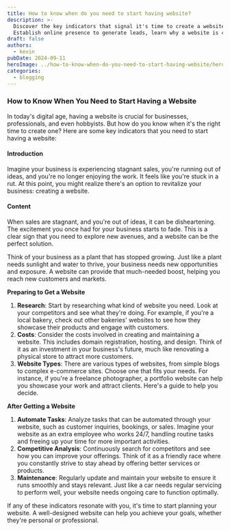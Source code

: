 ```yaml
---
title: How to know when do you need to start having website?
description: >-
  Discover the key indicators that signal it's time to create a website.
  Establish online presence to generate leads, learn why a website is crucial.
draft: false
authors:
  - kevin
pubDate: 2024-09-11
heroImage: ../how-to-know-when-do-you-need-to-start-having-website/heroImage.jpg
categories:
  - blogging
---
```

### How to Know When You Need to Start Having a Website

In today's digital age, having a website is crucial for businesses, professionals, and even hobbyists. But how do you know when it's the right time to create one? Here are some key indicators that you need to start having a website:

#### Introduction

Imagine your business is experiencing stagnant sales, you're running out of ideas, and you're no longer enjoying the work. It feels like you're stuck in a rut. At this point, you might realize there's an option to revitalize your business: creating a website.

#### Content

When sales are stagnant, and you're out of ideas, it can be disheartening. The excitement you once had for your business starts to fade. This is a clear sign that you need to explore new avenues, and a website can be the perfect solution.

Think of your business as a plant that has stopped growing. Just like a plant needs sunlight and water to thrive, your business needs new opportunities and exposure. A website can provide that much-needed boost, helping you reach new customers and markets.

**Preparing to Get a Website**

1. **Research**: Start by researching what kind of website you need. Look at your competitors and see what they're doing. For example, if you're a local bakery, check out other bakeries' websites to see how they showcase their products and engage with customers.
2. **Costs**: Consider the costs involved in creating and maintaining a website. This includes domain registration, hosting, and design. Think of it as an investment in your business's future, much like renovating a physical store to attract more customers.
3. **Website Types**: There are various types of websites, from simple blogs to complex e-commerce sites. Choose one that fits your needs. For instance, if you're a freelance photographer, a portfolio website can help you showcase your work and attract clients. Here's a guide to help you decide.

**After Getting a Website**

1. **Automate Tasks**: Analyze tasks that can be automated through your website, such as customer inquiries, bookings, or sales. Imagine your website as an extra employee who works 24/7, handling routine tasks and freeing up your time for more important activities.
2. **Competitive Analysis**: Continuously search for competitors and see how you can improve your offerings. Think of it as a friendly race where you constantly strive to stay ahead by offering better services or products.
3. **Maintenance**: Regularly update and maintain your website to ensure it runs smoothly and stays relevant. Just like a car needs regular servicing to perform well, your website needs ongoing care to function optimally.

If any of these indicators resonate with you, it's time to start planning your website. A well-designed website can help you achieve your goals, whether they're personal or professional.
